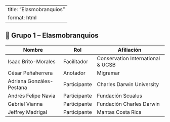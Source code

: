 ::: top-banner
:::

---
title: "Elasmobranquios"
format: html
---

## 🦈 Grupo 1 – Elasmobranquios {#elasmobranquios}

| Nombre                      | Rol         | Afiliación                        |
|----------------------------|-------------|-----------------------------------|
| Isaac Brito-Morales        | Facilitador | Conservation International & UCSB|
| César Peñaherrera          | Anotador    | Migramar                          |
| Adriana Gonzáles-Pestana   | Participante| Charles Darwin University         |
| Andrés Felipe Navia        | Participante| Fundación Scualus                 |
| Gabriel Vianna             | Participante| Fundación Charles Darwin          |
| Jeffrey Madrigal           | Participante| Mantas Costa Rica                 |